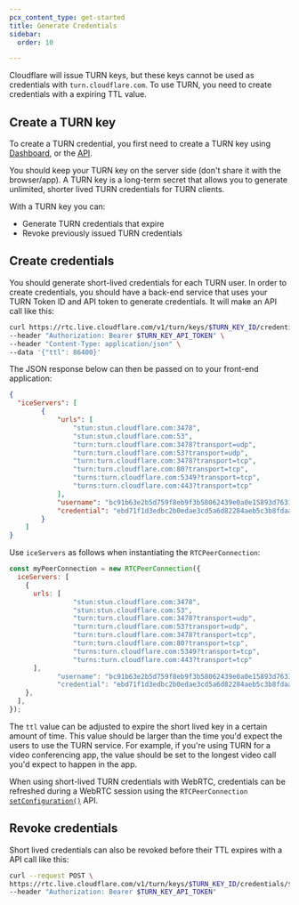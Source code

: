```yaml
---
pcx_content_type: get-started
title: Generate Credentials
sidebar:
  order: 10

---
```


Cloudflare will issue TURN keys, but these keys cannot be used as credentials with `turn.cloudflare.com`. To use TURN, you need to create credentials with a expiring TTL value.

## Create a TURN key

To create a TURN credential, you first need to create a TURN key using [Dashboard](https://dash.cloudflare.com/?to=/:account/calls), or the [API](/api/resources/calls/subresources/turn/methods/create/).

You should keep your TURN key on the server side (don't share it with the browser/app). A TURN key is a long-term secret that allows you to generate unlimited, shorter lived TURN credentials for TURN clients.

With a TURN key you can:

* Generate TURN credentials that expire
* Revoke previously issued TURN credentials

## Create credentials

You should generate short-lived credentials for each TURN user. In order to create credentials, you should have a back-end service that uses your TURN Token ID and API token to generate credentials. It will make an API call like this:

```bash
curl https://rtc.live.cloudflare.com/v1/turn/keys/$TURN_KEY_ID/credentials/generate-ice-servers \
--header "Authorization: Bearer $TURN_KEY_API_TOKEN" \
--header "Content-Type: application/json" \
--data '{"ttl": 86400}'
```

The JSON response below can then be passed on to your front-end application:

```json
{
  "iceServers": [
		{
			"urls": [
				"stun:stun.cloudflare.com:3478",
				"stun:stun.cloudflare.com:53",
				"turn:turn.cloudflare.com:3478?transport=udp",
				"turn:turn.cloudflare.com:53?transport=udp",
				"turn:turn.cloudflare.com:3478?transport=tcp",
				"turn:turn.cloudflare.com:80?transport=tcp",
				"turns:turn.cloudflare.com:5349?transport=tcp",
				"turns:turn.cloudflare.com:443?transport=tcp"
			],
			"username": "bc91b63e2b5d759f8eb9f3b58062439e0a0e15893d76317d833265ad08d6631099ce7c7087caabb31ad3e1c386424e3e",
			"credential": "ebd71f1d3edbc2b0edae3cd5a6d82284aeb5c3b8fdaa9b8e3bf9cec683e0d45fe9f5b44e5145db3300f06c250a15b4a0"
		}
	]
}
```

Use `iceServers` as follows when instantiating the `RTCPeerConnection`:

```js
const myPeerConnection = new RTCPeerConnection({
  iceServers: [
    {
      urls: [
				"stun:stun.cloudflare.com:3478",
				"stun:stun.cloudflare.com:53",
				"turn:turn.cloudflare.com:3478?transport=udp",
				"turn:turn.cloudflare.com:53?transport=udp",
				"turn:turn.cloudflare.com:3478?transport=tcp",
				"turn:turn.cloudflare.com:80?transport=tcp",
				"turns:turn.cloudflare.com:5349?transport=tcp",
				"turns:turn.cloudflare.com:443?transport=tcp"
      ],
			"username": "bc91b63e2b5d759f8eb9f3b58062439e0a0e15893d76317d833265ad08d6631099ce7c7087caabb31ad3e1c386424e3e",
			"credential": "ebd71f1d3edbc2b0edae3cd5a6d82284aeb5c3b8fdaa9b8e3bf9cec683e0d45fe9f5b44e5145db3300f06c250a15b4a0"
    },
  ],
});

```

The `ttl` value can be adjusted to expire the short lived key in a certain amount of time. This value should be larger than the time you'd expect the users to use the TURN service. For example, if you're using TURN for a video conferencing app, the value should be set to the longest video call you'd expect to happen in the app.

When using short-lived TURN credentials with WebRTC, credentials can be refreshed during a WebRTC session using the `RTCPeerConnection` [`setConfiguration()`](https://developer.mozilla.org/en-US/docs/Web/API/RTCPeerConnection/setConfiguration) API.

## Revoke credentials

Short lived credentials can also be revoked before their TTL expires with a API call like this:

```bash
curl --request POST \
https://rtc.live.cloudflare.com/v1/turn/keys/$TURN_KEY_ID/credentials/$USERNAME/revoke \
--header "Authorization: Bearer $TURN_KEY_API_TOKEN"
```